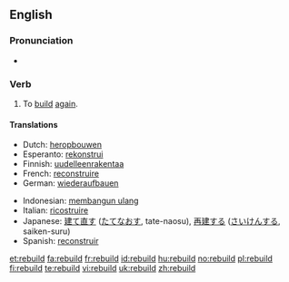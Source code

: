 ==English==

===Pronunciation===
* {{IPA|/'riːbɪld/}}
*: {{rhymes|ɪld}}

===Verb===
{{en-verb|rebuilds|rebuilding|rebuilt|rebuilt}}

# To [[build]] [[again]].

====Translations====
{{trans-top|to build again}}
* Dutch: [[heropbouwen]]
* Esperanto: [[rekonstrui]]
* Finnish: [[uudelleenrakentaa]]
* French: [[reconstruire]]
* German: [[wiederaufbauen]]
{{trans-mid}}
* Indonesian: [[bangun ulang|membangun ulang]]
* Italian: [[ricostruire]]
* Japanese: [[建て直す]] ([[たてなおす]], tate-naosu), [[再建]]する ([[さいけん]]する, saiken-suru)
* Spanish: [[reconstruir]]
{{trans-bottom}}

[[et:rebuild]]
[[fa:rebuild]]
[[fr:rebuild]]
[[id:rebuild]]
[[hu:rebuild]]
[[no:rebuild]]
[[pl:rebuild]]
[[fi:rebuild]]
[[te:rebuild]]
[[vi:rebuild]]
[[uk:rebuild]]
[[zh:rebuild]]